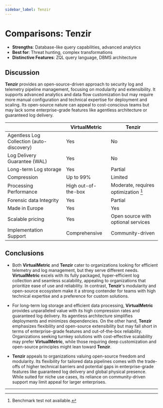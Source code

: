 ```yaml
---
sidebar_label: Tenzir
---
```


# Comparisons: Tenzir

- **Strengths**: Database-like query capabilities, advanced analytics
- **Best for**: Threat hunting, complex transformations
- **Distinctive Features**: ZQL query language, DBMS architecture

## Discussion

**Tenzir** provides an open-source-driven approach to security log and telemetry pipeline management, focusing on modularity and extensibility. It supports advanced analytics and data flow customization but may require more manual configuration and technical expertise for deployment and scaling. Its open-source nature can appeal to cost-conscious teams but may lack some enterprise-grade features like agentless architecture or guaranteed log delivery. 

||VirtualMetric|Tenzir|
|---|---|---|
|Agentless Log Collection (auto-discovery)|Yes|No|
|Log Delivery Guarantee (WAL)|Yes|No|
|Long-term Log storage|Yes|Partial|
|Compression|Up to 99%|Limited|
|Processing Performance|High out-of-the-box|Moderate, requires optimization [^1]|
|Forensic data Integrity|Yes|Partial|
|Made in Europe|Yes|Yes|
|Scalable pricing|Yes|Open source with optional services|
|Implementation Support|Comprehensive|Community-driven|

## Conclusions

* Both **VirtualMetric** and **Tenzir** cater to organizations looking for efficient telemetry and log management, but they serve different needs. **VirtualMetric** excels with its fully packaged, hyper-efficient log collection and seamless scalability, appealing to organizations that prioritize ease of use and reliability. In contrast, **Tenzir**'s modularity and open-source ecosystem make it a strong contender for teams with high technical expertise and a preference for custom solutions. 

* For long-term log storage and efficient data processing, **VirtualMetric** provides unparalleled value with its high compression rates and guaranteed log delivery. Its agentless architecture simplifies deployments and minimizes dependencies. On the other hand, **Tenzir** emphasizes flexibility and open-source extensibility but may fall short in terms of enterprise-grade features and out-of-the-box reliability. Organizations seeking turnkey solutions with cost-effective scalability may prefer **VirtualMetric**, while those requiring deep customization and open-source principles might lean toward **Tenzir**.

* **Tenzir** appeals to organizations valuing open-source freedom and modularity. Its flexibility for tailored data pipelines comes with the trade-offs of higher technical barriers and potential gaps in enterprise-grade features like guaranteed log delivery and global physical presence. While suited for niche use cases, its reliance on community-driven support may limit appeal for larger enterprises. 

---

[^1]: Benchmark test not available.
